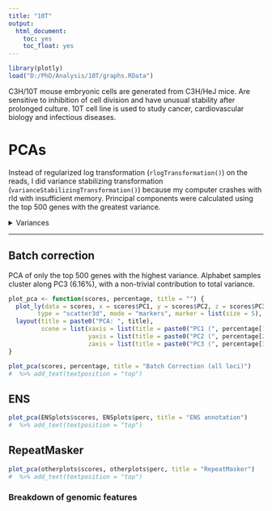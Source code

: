 ```yaml
---
title: "10T"
output:
  html_document:
    toc: yes
    toc_float: yes
---
```

```r
library(plotly)
load("D:/PhD/Analysis/10T/graphs.RData")
```
C3H/10T mouse embryonic cells are generated from C3H/HeJ mice. Are sensitive to inhibition of cell division and have unusual stability after prolonged culture. 10T cell line is used to study cancer, cardiovascular biology and infectious diseases.  

# PCAs {.tabset .tabset-pills}

Instead of regularized log transformation (`rlogTransformation()`) on the reads, I did variance stabilizing transformation (`varianceStabilizingTransformation()`) because my computer crashes with rld with insufficient memory. Principal components were calculated using the top 500 genes with the greatest variance.

<details>
<summary>Variances</summary>
```r
  var <- t(percentage/100)
  varENS <- t(ENSplots$perc/100)
  varother <- t(otherplots$perc/100)
  vars <- data.frame(var, varENS, varother)
  colnames(vars) <- c("var", "varENS", "varother")
  vars <- data.frame(PC = row.names(vars)[1:10], vars[1:10,])
  vars$PC <- factor(vars$PC, levels = vars$PC)
  
  plot_ly(data = vars, x = as.factor(vars$PC), y = ~var, 
          type = "bar", name = "All loci", showlegend = FALSE) %>%
    add_trace(y = ~varENS, name = "ENs annot", 
              visible = F, showlegend = FALSE) %>%
    add_trace(y = ~varother, name = "Other loci", 
              visible = F, showlegend = FALSE) %>%
    layout(xaxis = list(title = "Principal Component"), 
           yaxis = list(title = "Proportion of Variance",
                        range = c(0,1)),
           updatemenus = list(
             list(
               y = 0.8,
             buttons = list(
               list(method = "restyle",
                    args = list("visible", list(T, F, F)),
                    label = "All loci"),
               list(method = "restyle",
                    args = list("visible", list(F, T, F)),
                    label = "ENS annot"),
               list(method = "restyle",
                    args = list("visible", list(F, F, T)),
                    label = "RepeatMasker")
             )
             )
           ))

```
</details>  

***

## Batch correction
PCA of only the top 500 genes with the highest variance. Alphabet samples cluster along PC3 (6.16%), with a non-trivial contribution to total variance.  
```r
plot_pca <- function(scores, percentage, title = "") {
  plot_ly(data = scores, x = scores$PC1, y = scores$PC2, z = scores$PC3, text = rownames(scores),
        type = "scatter3d", mode = "markers", marker = list(size = 5), color = condition) %>%
  layout(title = paste0("PCA: ", title),
         scene = list(xaxis = list(title = paste0("PC1 (", percentage[1], "%)")), 
                      yaxis = list(title = paste0("PC2 (", percentage[2], "%)")),
                      zaxis = list(title = paste0("PC3 (", percentage[3], "%)")))) 
}

plot_pca(scores, percentage, title = "Batch Correction (all loci)")
#  %>% add_text(textposition = "top")
```

## ENS
```r

plot_pca(ENSplots$scores, ENSplots$perc, title = "ENS annotation")
#  %>% add_text(textposition = "top")
```

## RepeatMasker
```r

plot_pca(otherplots$scores, otherplots$perc, title = "RepeatMasker")
#  %>% add_text(textposition = "top")
```

### Breakdown of genomic features